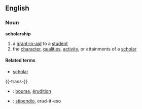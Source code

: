 ==English==
===Noun===
'''scholarship'''

#a [[grant-in-aid]] to a [[student]]
#the [[character]], [[qualities]], [[activity]], or attainments of a [[scholar]]

====Related terms====
*[[scholar]]

{{-trans-}}

* {{fr}} : [[bourse]], [[érudition]]
* {{io}} : [[stipendio]], erud-it-eso